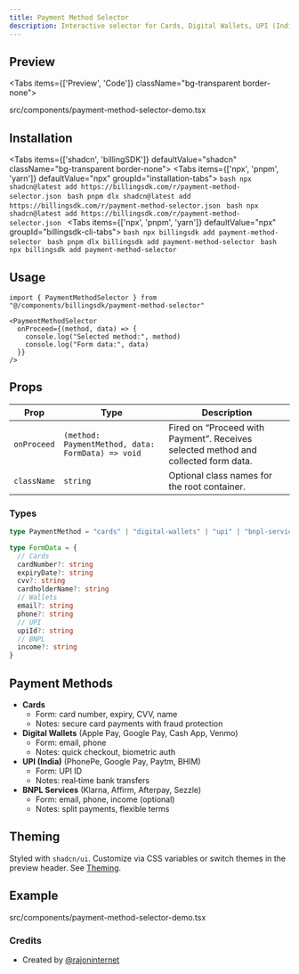 ---
title: Payment Method Selector
description: Interactive selector for Cards, Digital Wallets, UPI (India), and BNPL services with inline forms and smooth motion.
---

## Preview

<Tabs items={['Preview', 'Code']} className="bg-transparent border-none">
  <Tab value="Preview" className="border-none bg-transparent p-0 mt-3">
    <PreviewComponents registryName="payment-method-selector">
      <PaymentMethodSelectorDemo />
    </PreviewComponents>
  </Tab>

  <Tab value="Code" className="mt-3">
  <include cwd lang="tsx" meta='title="src/components/payment-method-selector-demo.tsx"'>src/components/payment-method-selector-demo.tsx</include>
  </Tab>

</Tabs>

## Installation

<Tabs items={['shadcn', 'billingSDK']} defaultValue="shadcn" className="bg-transparent border-none">
  <Tab value="shadcn" className="border-none bg-transparent p-0 mt-3">
    <Tabs items={['npx', 'pnpm', 'yarn']} defaultValue="npx" groupId="installation-tabs">
      <Tab value="npx">
        ```bash
        npx shadcn@latest add https://billingsdk.com/r/payment-method-selector.json
        ```
      </Tab>
      <Tab value="pnpm">
        ```bash
        pnpm dlx shadcn@latest add https://billingsdk.com/r/payment-method-selector.json
        ```
      </Tab>
      <Tab value="yarn">
        ```bash
        npx shadcn@latest add https://billingsdk.com/r/payment-method-selector.json
        ```
      </Tab>
    </Tabs>
  </Tab>
  <Tab value="billingSDK" className="border-none bg-transparent p-0 mt-3">
    <Tabs items={['npx', 'pnpm', 'yarn']} defaultValue="npx" groupId="billingsdk-cli-tabs">
      <Tab value="npx">
        ```bash
        npx billingsdk add payment-method-selector
        ```
      </Tab>
      <Tab value="pnpm">
        ```bash
        pnpm dlx billingsdk add payment-method-selector
        ```
      </Tab>
      <Tab value="yarn">
        ```bash
        npx billingsdk add payment-method-selector
        ```
      </Tab>
    </Tabs>
  </Tab>
</Tabs>

## Usage

```tsx
import { PaymentMethodSelector } from "@/components/billingsdk/payment-method-selector"
```

```tsx
<PaymentMethodSelector
  onProceed={(method, data) => {
    console.log("Selected method:", method)
    console.log("Form data:", data)
  }}
/>
```

## Props

| Prop | Type | Description |
|------|------|-------------|
| `onProceed` | `(method: PaymentMethod, data: FormData) => void` | Fired on “Proceed with Payment”. Receives selected method and collected form data. |
| `className` | `string` | Optional class names for the root container. |

### Types

```ts
type PaymentMethod = "cards" | "digital-wallets" | "upi" | "bnpl-services"

type FormData = {
  // Cards
  cardNumber?: string
  expiryDate?: string
  cvv?: string
  cardholderName?: string
  // Wallets
  email?: string
  phone?: string
  // UPI
  upiId?: string
  // BNPL
  income?: string
}
```

## Payment Methods

- **Cards**
  - Form: card number, expiry, CVV, name
  - Notes: secure card payments with fraud protection
- **Digital Wallets** (Apple Pay, Google Pay, Cash App, Venmo)
  - Form: email, phone
  - Notes: quick checkout, biometric auth
- **UPI (India)** (PhonePe, Google Pay, Paytm, BHIM)
  - Form: UPI ID
  - Notes: real‑time bank transfers
- **BNPL Services** (Klarna, Affirm, Afterpay, Sezzle)
  - Form: email, phone, income (optional)
  - Notes: split payments, flexible terms

## Theming

Styled with `shadcn/ui`. Customize via CSS variables or switch themes in the preview header. See [Theming](/docs/theming).

## Example

<include cwd lang="tsx" meta='title="src/components/payment-method-selector-demo.tsx"'>src/components/payment-method-selector-demo.tsx</include>

### Credits
* Created by [@rajoninternet](https://x.com/rajoninternet)

